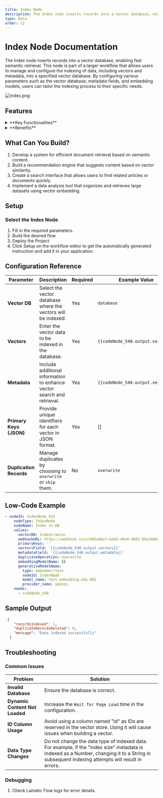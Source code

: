 ```yaml
---
title: Index Node
description: The Index node inserts records into a vector database, enabling fast semantic retrieval.
type: Data
order: 12
---
```


# Index Node Documentation

The Index node inserts records into a vector database, enabling fast semantic retrieval. This node is part of a larger workflow that allows users to manage and configure the indexing of data, including vectors and metadata, into a specified vector database. By configuring various parameters such as the vector database, metadata fields, and embedding models, users can tailor the indexing process to their specific needs.

![index.png](./img/index/index.png)

## Features

<details>
  <summary>**Key Functionalities**</summary>

1. **Custom Logic Integration:** Seamlessly incorporate JavaScript code to create tailored workflows.

2. **Data Manipulation:** Process and transform large datasets dynamically within your flows.

3. **Third-Party API Support:** Extend your workflows by connecting to external APIs and services.

4. **Dynamic Report Generation:** Automate the creation of insightful reports based on real-time data.

5. **Testing and Deployment Tools:** Easily test and deploy JavaScript logic directly in the Lamatic platform.

</details>

<details>
  <summary>**Benefits**</summary>

1. **Enhanced Flow Customization:** Tailor flows to meet specific business or operational needs.

2. **Streamlined Automation:** Minimize manual intervention with robust, automated processes.

3. **Improved Efficiency:** Optimize workflows by integrating complex operations directly into your flows.

4. **Reduced Development Overhead:** Empower developers to build and deploy custom logic without external systems.

5. **Scalable Design:** Create reusable logic components that adapt to various use cases and scale with your needs.

</details>

## What Can You Build?

1. Develop a system for efficient document retrieval based on semantic content.
1. Build a recommendation engine that suggests content based on vector similarity.
1. Create a search interface that allows users to find related articles or documents quickly.
1. Implement a data analysis tool that organizes and retrieves large datasets using vector embedding.

## Setup

### Select the Index Node

1. Fill in the required parameters.
1. Build the desired flow
1. Deploy the Project
1. Click Setup on the workflow editor to get the automatically generated instruction and add it in your application.

## Configuration Reference

| **Parameter**           | **Description**                                                        | **Required** | **Example Value**                 |
| ----------------------- | ---------------------------------------------------------------------- | ------------ | --------------------------------- |
| **Vector DB**           | Select the vector database where the vectors will be indexed.          | Yes          | `database`                        |
| **Vectors**             | Enter the vector data to be indexed in the database.                   | Yes          | `{{codeNode_540.output.vectors}}` |
| **Metadata**            | Include additional information to enhance vector search and retrieval. | Yes          | `{{codeNode_540.output.vectors}}` |
| **Primary Keys (JSON)** | Provide unique identifiers for each vector in JSON format.             | Yes          | []                                |
| **Duplication Records** | Manage duplicates by choosing to `overwrite` or `skip` them.           | No           | `overwrite`                       |

## Low-Code Example

```yaml
- nodeId: IndexNode_543
    nodeType: IndexNode
    nodeName: Index to DB
    values:
      vectorDB: IndexCrawler
      webhookURL: https://webhook.site/685a66e7-b4d3-40a4-9801-99e3460414f9
      primaryKeys: ''
      vectorsField: '{{codeNode_540.output.vectors}}'
      metadataField: '{{codeNode_540.output.metadata}}'
      duplicateOperation: overwrite
      embeddingModelName: {}
      generativeModelName:
        type: embedder/text
        nodeId: IndexNode
        model_name: text-embedding-ada-002
        provider_name: openai
    needs:
      - codeNode_540
```

## Sample Output

```json
 {
    "recordsIndexed": 1,
    "duplicateRecordsDeleted": 0,
    "message": "Data indexed successfully"
  }
```

## Troubleshooting

### Common Issues

| **Problem**                    | **Solution**                                                                                                                                                                                  |
| ------------------------------ | --------------------------------------------------------------------------------------------------------------------------------------------------------------------------------------------- |
| **Invalid Database**           | Ensure the database is correct.                                                                                                                                                               |
| **Dynamic Content Not Loaded** | Increase the `Wait for Page Load` time in the configuration.                                                                                                                                  |
| **ID Column Usage**            | Avoid using a column named "id" as IDs are reserved in the vector store. Using it will cause issues when building a vector.                                                                   |
| **Data Type Changes**          | Do not change the data type of indexed data. For example, if the "index size" metadata is indexed as a Number, changing it to a String in subsequent indexing attempts will result in errors. |

### Debugging

1. Check Lamatic Flow logs for error details.
